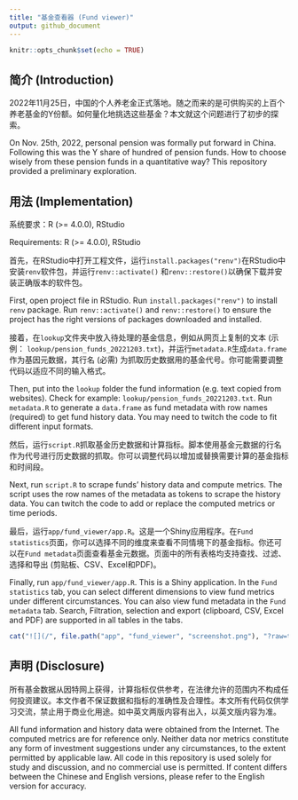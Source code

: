 ```yaml
---
title: "基金查看器 (Fund viewer)"
output: github_document
---
```


```r
knitr::opts_chunk$set(echo = TRUE)
```

## 简介 (Introduction)

2022年11月25日，中国的个人养老金正式落地。随之而来的是可供购买的上百个养老基金的Y份额。如何量化地挑选这些基金？本文就这个问题进行了初步的探索。

On Nov. 25th, 2022, personal pension was formally put forward in China. Following this was the Y share of hundred of pension funds. How to choose wisely from these pension funds in a quantitative way? This repository provided a preliminary exploration.

## 用法 (Implementation)

系统要求：R (>= 4.0.0), RStudio

Requirements: R (>= 4.0.0), RStudio

首先，在RStudio中打开工程文件，运行`install.packages("renv")`在RStudio中安装`renv`软件包，并运行`renv::activate()` 和`renv::restore()`以确保下载并安装正确版本的软件包。

First, open project file in RStudio. Run `install.packages("renv")` to install `renv` package. Run `renv::activate()` and `renv::restore()` to ensure the project has the right versions of packages downloaded and installed.

接着，在`lookup`文件夹中放入待处理的基金信息，例如从网页上复制的文本 (示例： `lookup/pension_funds_20221203.txt`)，并运行`metadata.R`生成`data.frame`作为基因元数据，其行名 (必需) 为抓取历史数据用的基金代号。你可能需要调整代码以适应不同的输入格式。

Then, put into the `lookup` folder the fund information (e.g. text copied from websites). Check for example: `lookup/pension_funds_20221203.txt`. Run `metadata.R` to generate a `data.frame` as fund metadata with row names (required) to get fund history data. You may need to twitch the code to fit different input formats.

然后，运行`script.R`抓取基金历史数据和计算指标。脚本使用基金元数据的行名作为代号进行历史数据的抓取。你可以调整代码以增加或替换需要计算的基金指标和时间段。

Next, run `script.R` to scrape funds' history data and compute metrics. The script uses the row names of the metadata as tokens to scrape the history data. You can twitch the code to add or replace the computed metrics or time periods.

最后，运行`app/fund_viewer/app.R`。这是一个Shiny应用程序。在`Fund statistics`页面，你可以选择不同的维度来查看不同情境下的基金指标。你还可以在`Fund metadata`页面查看基金元数据。页面中的所有表格均支持查找、过滤、选择和导出 (剪贴板、CSV、Excel和PDF)。

Finally, run `app/fund_viewer/app.R`. This is a Shiny application. In the `Fund statistics` tab, you can select different dimensions to view fund metrics under different circumstances. You can also view fund metadata in the `Fund metadata` tab. Search, Filtration, selection and export (clipboard, CSV, Excel and PDF) are supported in all tables in the tabs.

```r
cat("![](/", file.path("app", "fund_viewer", "screenshot.png"), "?raw=true)", sep = "")
```

## 声明 (Disclosure)

所有基金数据从因特网上获得，计算指标仅供参考，在法律允许的范围内不构成任何投资建议。本文作者不保证数据和指标的准确性及合理性。本文所有代码仅供学习交流，禁止用于商业化用途。如中英文两版内容有出入，以英文版内容为准。

All fund information and history data were obtained from the Internet. The computed metrics are for reference only. Neither data nor metrics constitute any form of investment suggestions under any circumstances, to the extent permitted by applicable law. All code in this repository is used solely for study and discussion, and no commercial use is permitted. If content differs between the Chinese and English versions, please refer to the English version for accuracy.
